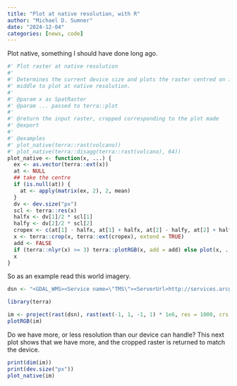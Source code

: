 ```yaml
---
title: "Plot at native resolution, with R"
author: "Michael D. Sumner"
date: "2024-12-04"
categories: [news, code]
---
```


Plot native, something I should have done long ago. 

```r
#' Plot raster at native resolution
#'
#' Determines the current device size and plots the raster centred on its own
#' middle to plot at native resolution. 
#'
#' @param x as SpatRaster
#' @param ... passed to terra::plot
#'
#' @return the input raster, cropped corresponding to the plot made
#' @export
#'
#' @examples
#' plot_native(terra::rast(volcano))
#' plot_native(terra::disagg(terra::rast(volcano), 64))
plot_native <- function(x, ...) {
  ex <- as.vector(terra::ext(x))
  at <- NULL
  ## take the centre
  if (is.null(at)) {
    at <- apply(matrix(ex, 2), 2, mean)
  }
  dv <- dev.size("px")
  scl <- terra::res(x)
  halfx <- dv[1]/2 * scl[1]
  halfy <- dv[2]/2 * scl[2]
  cropex <- c(at[1] - halfx, at[1] + halfx, at[2] - halfy, at[2] + halfy)
  x <- terra::crop(x, terra::ext(cropex), extend = TRUE)
  add <- FALSE
  if (terra::nlyr(x) >= 3) terra::plotRGB(x, add = add) else plot(x, ..., add = add)
  x
}
```


So as an example read this world imagery. 

```r
dsn <- "<GDAL_WMS><Service name=\"TMS\"><ServerUrl>http://services.arcgisonline.com/ArcGIS/rest/services/World_Imagery/MapServer/tile/${z}/${y}/${x}</ServerUrl></Service><DataWindow><UpperLeftX>-20037508.34</UpperLeftX><UpperLeftY>20037508.34</UpperLeftY><LowerRightX>20037508.34</LowerRightX><LowerRightY>-20037508.34</LowerRightY><TileLevel>17</TileLevel><TileCountX>1</TileCountX><TileCountY>1</TileCountY><YOrigin>top</YOrigin></DataWindow><Projection>EPSG:900913</Projection><BlockSizeX>256</BlockSizeX><BlockSizeY>256</BlockSizeY><BandsCount>3</BandsCount><MaxConnections>10</MaxConnections><Cache /><ZeroBlockHttpCodes>204,404,403</ZeroBlockHttpCodes></GDAL_WMS>"

library(terra)

im <- project(rast(dsn), rast(ext(-1, 1, -1, 1) * 1e6, res = 1000, crs = "+proj=laea +lon_0=147 +lat_0=-42"), by_util = TRUE)
plotRGB(im)
```

Do we have more, or less resolution than our device can handle?   This next plot shows that we have more, and the cropped raster is returned to match the device. 

```r
print(dim(im))
print(dev.size("px"))
plot_native(im)
```
